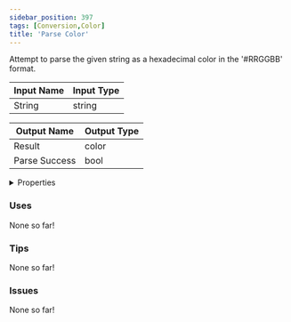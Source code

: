 ```yaml
---
sidebar_position: 397
tags: [Conversion,Color]
title: 'Parse Color'
---
```


Attempt to parse the given string as a hexadecimal color in the '#RRGGBB' format.




<EsbSvg />

| Input Name | Input Type |
|-----------|-----------|
| String | string |

| Output Name | Output Type |
|-----------|-----------|
| Result | color |
| Parse Success | bool |


<details>
  <summary>Properties</summary>
  <div>
    <div>
    <table>
      <thead>
        <tr>
          <th>Is beta required?</th>
          <th>❌</th>
        </tr>
        <tr>
          <th>Is this chip a trolling risk?</th>
          <th>❌</th>
        </tr>
        <tr>
          <th>Is this chip a role assignment risk?</th>
          <th>❌</th>
        </tr>
        <tr>
          <th>Chip UUID</th>
          <th>7a36c4b7-fb89-4ddc-a3b2-bff8597f7b17</th>
        </tr>
      </thead>
    </table>
    </div>
  </div>
</details>

### Uses

None so far!

### Tips

None so far!

### Issues

None so far!